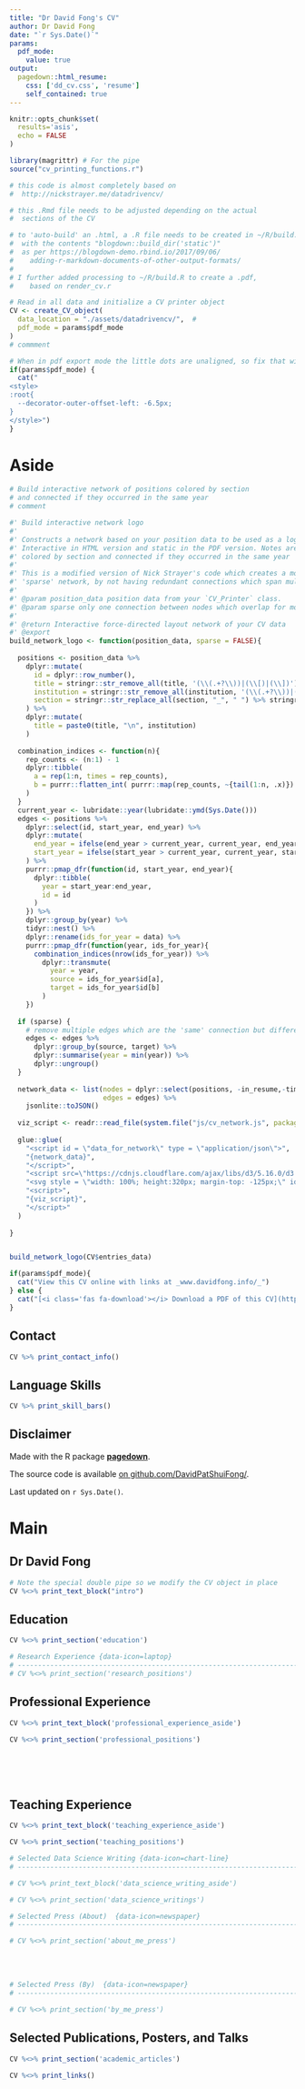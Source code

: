 ```yaml
---
title: "Dr David Fong's CV"
author: Dr David Fong
date: "`r Sys.Date()`"
params:
  pdf_mode:
    value: true
output:
  pagedown::html_resume:
    css: ['dd_cv.css', 'resume']
    self_contained: true
---
```


```r
knitr::opts_chunk$set(
  results='asis', 
  echo = FALSE
)

library(magrittr) # For the pipe
source("cv_printing_functions.r")

# this code is almost completely based on
#  http://nickstrayer.me/datadrivencv/

# this .Rmd file needs to be adjusted depending on the actual
#  sections of the CV

# to 'auto-build' an .html, a .R file needs to be created in ~/R/build.R
#  with the contents "blogdown::build_dir('static')"
#  as per https://blogdown-demo.rbind.io/2017/09/06/
#    adding-r-markdown-documents-of-other-output-formats/
#
# I further added processing to ~/R/build.R to create a .pdf,
#    based on render_cv.r

# Read in all data and initialize a CV printer object
CV <- create_CV_object(
  data_location = "./assets/datadrivencv/",  #
  pdf_mode = params$pdf_mode
)
# commment

```


```r
# When in pdf export mode the little dots are unaligned, so fix that with some conditional CSS.
if(params$pdf_mode) {
  cat("
<style>
:root{
  --decorator-outer-offset-left: -6.5px;
}
</style>")
}
```

Aside
================================================================================


```r
# Build interactive network of positions colored by section
# and connected if they occurred in the same year
# comment

#' Build interactive network logo
#'
#' Constructs a network based on your position data to be used as a logo.
#' Interactive in HTML version and static in the PDF version. Notes are entries,
#' colored by section and connected if they occurred in the same year
#'
#' This is a modified version of Nick Strayer's code which creates a more
#' 'sparse' network, by not having redundant connections which span multiple years
#' 
#' @param position_data position data from your `CV_Printer` class.
#' @param sparse only one connection between nodes which overlap for more than one year
#'
#' @return Interactive force-directed layout network of your CV data
#' @export
build_network_logo <- function(position_data, sparse = FALSE){
  
  positions <- position_data %>%
    dplyr::mutate(
      id = dplyr::row_number(),
      title = stringr::str_remove_all(title, '(\\(.+?\\))|(\\[)|(\\])'),
      institution = stringr::str_remove_all(institution, '(\\(.+?\\))|(\\[)|(\\])'),
      section = stringr::str_replace_all(section, "_", " ") %>% stringr::str_to_title()
    ) %>%
    dplyr::mutate(
      title = paste0(title, "\n", institution)
    )
  
  combination_indices <- function(n){
    rep_counts <- (n:1) - 1
    dplyr::tibble(
      a = rep(1:n, times = rep_counts),
      b = purrr::flatten_int( purrr::map(rep_counts, ~{tail(1:n, .x)}) )
    )
  }
  current_year <- lubridate::year(lubridate::ymd(Sys.Date()))
  edges <- positions %>%
    dplyr::select(id, start_year, end_year) %>%
    dplyr::mutate(
      end_year = ifelse(end_year > current_year, current_year, end_year),
      start_year = ifelse(start_year > current_year, current_year, start_year)
    ) %>%
    purrr::pmap_dfr(function(id, start_year, end_year){
      dplyr::tibble(
        year = start_year:end_year,
        id = id
      )
    }) %>%
    dplyr::group_by(year) %>%
    tidyr::nest() %>%
    dplyr::rename(ids_for_year = data) %>%
    purrr::pmap_dfr(function(year, ids_for_year){
      combination_indices(nrow(ids_for_year)) %>%
        dplyr::transmute(
          year = year,
          source = ids_for_year$id[a],
          target = ids_for_year$id[b]
        )
    })
  
  if (sparse) {
    # remove multiple edges which are the 'same' connection but different years
    edges <- edges %>%
      dplyr::group_by(source, target) %>%
      dplyr::summarise(year = min(year)) %>%
      dplyr::ungroup()
  }
  
  network_data <- list(nodes = dplyr::select(positions, -in_resume,-timeline),
                       edges = edges) %>%
    jsonlite::toJSON()
  
  viz_script <- readr::read_file(system.file("js/cv_network.js", package = "datadrivencv"))
  
  glue::glue(
    "<script id = \"data_for_network\" type = \"application/json\">",
    "{network_data}",
    "</script>",
    "<script src=\"https://cdnjs.cloudflare.com/ajax/libs/d3/5.16.0/d3.min.js\"></script>",
    "<svg style = \"width: 100%; height:320px; margin-top: -125px;\" id = \"cv_network_viz\"></svg>",
    "<script>",
    "{viz_script}",
    "</script>"
  )
  
}


build_network_logo(CV$entries_data)
```


```r
if(params$pdf_mode){
  cat("View this CV online with links at _www.davidfong.info/_")
} else {
  cat("[<i class='fas fa-download'></i> Download a PDF of this CV](https://www.davidfong.info/cv/raw/master/fong_cv.pdf)")
}
```

Contact {#contact}
--------------------------------------------------------------------------------

```r
CV %>% print_contact_info()
```



Language Skills {#skills}
--------------------------------------------------------------------------------

```r
CV %>% print_skill_bars()
```



Disclaimer {#disclaimer}
--------------------------------------------------------------------------------

Made with the R package [**pagedown**](https://github.com/rstudio/pagedown). 

The source code is available [on github.com/DavidPatShuiFong/](https://github.com/DavidPatShuiFong/vkelimHomepage/content/post/CV).

Last updated on `r Sys.Date()`.



Main
================================================================================

Dr David Fong {#title}
--------------------------------------------------------------------------------

```r
# Note the special double pipe so we modify the CV object in place
CV %<>% print_text_block("intro") 
```



Education {data-icon=graduation-cap data-concise=true}
--------------------------------------------------------------------------------

```r
CV %<>% print_section('education')
```

```r
# Research Experience {data-icon=laptop}
# -------------------------------------------------------------------------------- 
# CV %<>% print_section('research_positions')
```

Professional Experience {data-icon=suitcase}
--------------------------------------------------------------------------------

::: aside
```r
CV %<>% print_text_block('professional_experience_aside')
```
:::

```r
CV %<>% print_section('professional_positions')
```

<!-- These breaks just force a new page so section doesnt get cut off -->
<br>
<br>
<br>

Teaching Experience {data-icon=chalkboard-teacher}
--------------------------------------------------------------------------------

::: aside
```r
CV %<>% print_text_block('teaching_experience_aside')
```
:::

```r
CV %<>% print_section('teaching_positions')
```



::: aside
```r

# Selected Data Science Writing {data-icon=chart-line}
# --------------------------------------------------------------------------------

# CV %<>% print_text_block('data_science_writing_aside')
```
:::

```r
# CV %<>% print_section('data_science_writings')
```




```r
# Selected Press (About)  {data-icon=newspaper}
# --------------------------------------------------------------------------------

# CV %<>% print_section('about_me_press')
```


<br>
<br>


```r
# Selected Press (By)  {data-icon=newspaper}
# --------------------------------------------------------------------------------

# CV %<>% print_section('by_me_press')
```



Selected Publications, Posters, and Talks {data-icon=book}
--------------------------------------------------------------------------------

```r
CV %<>% print_section('academic_articles')
```



```r
CV %<>% print_links()
```

